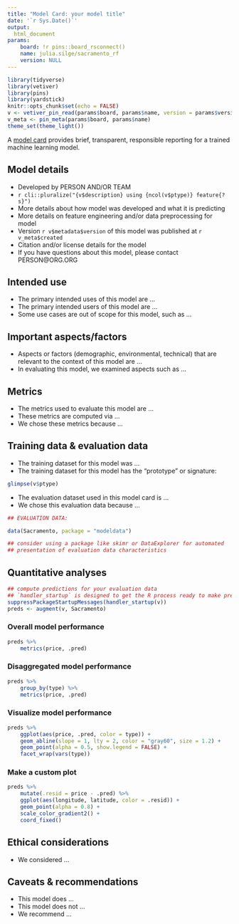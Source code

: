 ```yaml
---
title: "Model Card: your model title"
date: '`r Sys.Date()`'
output: 
  html_document
params:
    board: !r pins::board_rsconnect()
    name: julia.silge/sacramento_rf
    version: NULL
---
```


```r
library(tidyverse)
library(vetiver)
library(pins)
library(yardstick)
knitr::opts_chunk$set(echo = FALSE)
v <- vetiver_pin_read(params$board, params$name, version = params$version)
v_meta <- pin_meta(params$board, params$name)
theme_set(theme_light())
```

A [model card](https://doi.org/10.1145/3287560.3287596) provides brief, transparent, responsible reporting for a trained machine learning model.

## Model details

- Developed by PERSON AND/OR TEAM
- `r cli::pluralize("{v$description} using {ncol(v$ptype)} feature{?s}")`
- More details about how model was developed and what it is predicting
- More details on feature engineering and/or data preprocessing for model
- Version `r v$metadata$version` of this model was published at `r v_meta$created`
- Citation and/or license details for the model
- If you have questions about this model, please contact PERSON@ORG.ORG

## Intended use

- The primary intended uses of this model are ...
- The primary intended users of this model are ...
- Some use cases are out of scope for this model, such as ...

## Important aspects/factors

- Aspects or factors (demographic, environmental, technical) that are relevant to the context of this model are ...
- In evaluating this model, we examined aspects such as ...

## Metrics

- The metrics used to evaluate this model are ...
- These metrics are computed via ...
- We chose these metrics because ...

## Training data & evaluation data

- The training dataset for this model was ...
- The training dataset for this model has the "prototype" or signature:

```r
glimpse(v$ptype)
```

- The evaluation dataset used in this model card is ...
- We chose this evaluation data because ...

```r
## EVALUATION DATA:

data(Sacramento, package = "modeldata")

## consider using a package like skimr or DataExplorer for automated 
## presentation of evaluation data characteristics
```


## Quantitative analyses {.tabset}

```r
## compute predictions for your evaluation data
## `handler_startup` is designed to get the R process ready to make predictions
suppressPackageStartupMessages(handler_startup(v))
preds <- augment(v, Sacramento)
```


### Overall model performance

```r
preds %>%
    metrics(price, .pred)
```

### Disaggregated model performance

```r
preds %>%
    group_by(type) %>%
    metrics(price, .pred)
```

### Visualize model performance

```r
preds %>%
    ggplot(aes(price, .pred, color = type)) +
    geom_abline(slope = 1, lty = 2, color = "gray60", size = 1.2) +
    geom_point(alpha = 0.5, show.legend = FALSE) +
    facet_wrap(vars(type))
```

### Make a custom plot

```r
preds %>%
    mutate(.resid = price - .pred) %>%
    ggplot(aes(longitude, latitude, color = .resid)) +
    geom_point(alpha = 0.8) +
    scale_color_gradient2() +
    coord_fixed()
```


## Ethical considerations

- We considered ...

## Caveats & recommendations

- This model does ...
- This model does not ...
- We recommend ...



